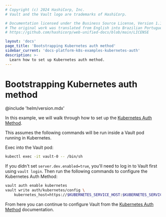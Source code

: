 ```yaml
---
# Copyright (c) 2024 HashiCorp, Inc.
# Vault and the Vault logo are trademarks of HashiCorp.

# Documentation licensed under the Business Source License, Version 1.1.
# The original work was translated from English into Brazilian Portuguese.
# https://github.com/hashicorp/web-unified-docs/blob/main/LICENSE

layout: 'docs'
page_title: 'Bootstrapping Kubernetes auth method'
sidebar_current: 'docs-platform-k8s-examples-kubernetes-auth'
description: >-
  Learn how to set up Kubernetes auth method.
---
```


# Bootstrapping Kubernetes auth method

@include 'helm/version.mdx'

In this example, we will walk through how to set up the [Kubernetes Auth Method](/vault/docs/auth/kubernetes).

This assumes the following commands will be run inside a Vault pod running in Kubernetes.

Exec into the Vault pod:

```bash
kubectl exec -it vault-0 -- /bin/sh
```

If you didn't set `server.dev.enabled=true`, you'll need to log in to Vault first using `vault login`.
Then run the following commands to configure the Kubernetes Auth Method:

```bash
vault auth enable kubernetes
vault write auth/kubernetes/config \
    kubernetes_host=https://$KUBERNETES_SERVICE_HOST:$KUBERNETES_SERVICE_PORT
```

From here you can continue to configure Vault from the [Kubernetes Auth Method](/vault/docs/auth/kubernetes) documentation.
